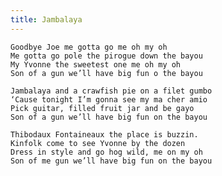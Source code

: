 ```yaml
---
title: Jambalaya
---
```


```
Goodbye Joe me gotta go me oh my oh
Me gotta go pole the pirogue down the bayou
My Yvonne the sweetest one me oh my oh
Son of a gun we’ll have big fun o the bayou

Jambalaya and a crawfish pie on a filet gumbo
‘Cause tonight I’m gonna see my ma cher amio
Pick guitar, filled fruit jar and be gayo
Son of a gun we’ll have big fun on the bayou

Thibodaux Fontaineaux the place is buzzin.
Kinfolk come to see Yvonne by the dozen
Dress in style and go hog wild, me on my oh
Son of me gun we’ll have big fun on the bayou
```
